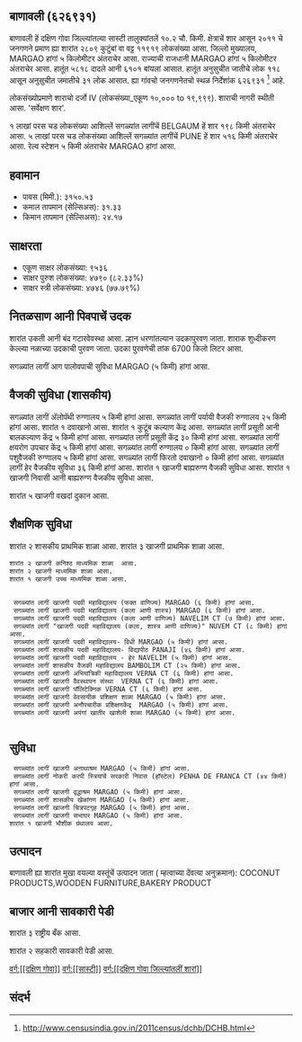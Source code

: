 {{माहितीचौकट भारतीय न्यायक्षेत्र
|प्रकार=शार
|जनगणना २०११_स्थलनिर्देशांक=626931
|स्थानीक_नांव=बाणावली
|तालुका_नांव=सास्टी
|जिल्लो_नांव=दक्षिण गोवा
|राज्य_नांव =गोवा
|विभाग=
|जिल्लो =[[दक्षिण गोवा]]
|तालुका_नांवे =[[सास्टी]]
|लागींचें शार=[[BELGAUM]]
|अक्षांश=
|रेखांश=
|शोधक_स्थान =right
|क्षेत्रफळ_एकूण=10.2
|दर्या सपाटी पसून उंची=
|लोकसंख्या_एकूण=11919
|लोकसंख्या_वर्स=2011
|लोकसंख्या_घनत्व=1168
|लोकसंख्या_पुरूश=5818
|लोकसंख्या_स्त्री=6101
|लिंग_गुणोत्तर=1048
|अधिकृत_भाशा=[[कोंकणी, मराठी]]
}}

== बाणावली (६२६९३१) ==

बाणावली हें दक्षिण गोवा जिल्ल्यांतल्या सास्टी तालुक्यांतलें १०.२ चौ. किमी. क्षेत्राचें शार आसून २०११ चे जनगणने प्रमाण ह्या शारांत २८०९ कुटुंबां वा वट्ट ११९१९ लोकसंख्या आसा. जिल्लो मुख्यालय, MARGAO हांगां ५ किलोमीटर अंतराचेर आसा. राज्याची राजधानी MARGAO हांगां ५ किलोमीटर अंतराचेर आसा.   हातूंत ५८१८ दादले आनी ६१०१ बांयलां आसात. हातूंत अनुसुचीत जातीचे लोक ११८ आसून अनुसुचीत जमातीचे ३१ लोक आसात. ह्या गांवचो जनगणनेतचो स्थळ निर्देशांक ६२६९३१  <ref>http://www.censusindia.gov.in/2011census/dchb/DCHB.html</ref> आहे.

लोकसंख्योप्रमाणे शाराचो दर्जो IV (लोकसंख्या_एकूण १०,००० to १९,९९९).
शाराची नागरी स्थीती आसा. 'सर्वेक्षण शार'.

१  लाखां परस चड लोकसंख्या आशिल्लें सगळ्यांत लागींचें BELGAUM हें शार १९८ किमी अंतराचेर आसा. ५  लाखां परस चड लोकसंख्या आशिल्लें सगळ्यांत लागींचें PUNE हें शार ५१६ किमी अंतराचेर आसा. रेल्व स्टेशन ५ किमी अंतराचेर MARGAO हांगां आसा.


== हवामान ==  
* पावस (मिमी.): ३१५०.५३ 
* कमाल तापमान (सेल्सिअस): ३१.३३
* किमान तापमान (सेल्सिअस): २४.१७


== साक्षरता ==  
* एकूण साक्षर लोकसंख्या: ९५३६
* साक्षर पुरुश लोकसंख्या: ४७९० (८२.३३%)
* साक्षर स्त्री लोकसंख्या: ४७४६ (७७.७९%)


== नितळसाण आनी पिवपाचें उदक ==  
शारांत उकती आनी बंद गटारवेवस्था आसा.
ल्हान धरणांतल्यान उदकापुरवण जाता. शाराक शुध्दीकरण केल्ल्या नळाच्या उदकाची पुरवण जाता. उदका पुरवणेची तांक 6700 किलो लिटर आसा.

सगळ्यांत लागीं आग पालोवपाची सुविधा MARGAO (५ किमी) हांगां आसा.


== वैजकी सुविधा (शासकीय) ==
सगळ्यांत लागीं अ‍ॅलोपॅथी रुग्णालय ५ किमी हांगां आसा.
सगळ्यांत लागीं पर्यायी वैजकी रुग्णालय २५ किमी हांगां आसा.
﻿शारांत १ दवाखानो आसा.
﻿शारांत १ कुटूंब कल्याण केंद्र आसा.
सगळ्यांत लागीं प्रसूती आनी बालकल्याण केंद्र ५ किमी हांगां आसा.
सगळ्यांत लागीं प्रसूती केंद्र ३० किमी हांगां आसा.
सगळ्यांत लागीं क्षयरोग उपचार केंद्र  ५ किमी हांगां आसा.
सगळ्यांत लागीं रुग्णालय ० किमी हांगां आसा.
सगळ्यांत लागीं पशुवैजकी रुग्णालय  ५ किमी हांगां आसा.
सगळ्यांत लागीं फिरतो दवाखानो ० किमी हांगां आसा.
सगळ्यांत लागीं हेर वैजकीय सुविधा ३६ किमी हांगां आसा.
﻿शारांत १ खाजगी बाह्यरुग्ण वैजकी सुविधा आसा.
﻿शारांत १ खाजगी निवासी आनी बाह्यरुग्ण वैजकीय सुविधा आसा.

शारांत ५ खाजगी वखदां दुकान आसा.


== शैक्षणिक सुविधा ==
शारांत २ शासकीय प्राथमिक शाळा आसा. शारांत ३ खाजगी प्राथमिक शाळा आसा. 
 शारांत २ खाजगी कनिश्ठ माध्यमिक शाळा  आसा.  
 शारांत २ खाजगी माध्यमिक शाळा आसा.  
 ﻿शारांत १ खाजगी उच्च माध्यमिक शाळा आसा.  
   
   
  सगळ्यांत लागीं खाजगी पदवी महाविद्यालय (फक्त वाणिज्य) MARGAO (६ किमी) हांगां आसा.
  सगळ्यांत लागीं खाजगी पदवी महाविद्यालय (कला आणी शास्त्र) MARGAO (६ किमी) हांगां आसा.
  सगळ्यांत लागीं खाजगी पदवी महाविद्यालय (कला आणी वाणिज्य) NAVELIM CT (७ किमी) हांगां आसा.
  सगळ्यांत लागीं "खाजगी पदवी महाविद्यालय (कला, शास्त्र आणी वाणिज्य)" NUVEM CT (८ किमी) हांगां आसा.
  सगळ्यांत लागीं खाजगी पदवी महाविद्यालय- विधी MARGAO (५ किमी) हांगां आसा.
  सगळ्यांत लागीं शासकीय पदवी महाविद्यालय- विद्यापीठ PANAJI (४६ किमी) हांगां आसा.
  सगळ्यांत लागीं खाजगी पदवी महाविद्यालय - हेर NAVELIM (५ किमी) हांगां आसा.
  सगळ्यांत लागीं शासकीय वैजकी महाविद्यालय BAMBOLIM CT (२५ किमी) हांगां आसा.
  सगळ्यांत लागीं खाजगी अभियांत्रिकी महाविद्यालय VERNA CT (६ किमी) हांगां आसा.
  सगळ्यांत लागीं खाजगी वैवस्थापन संस्था  VERNA CT (६ किमी) हांगां आसा.
  सगळ्यांत लागीं खाजगी पॉलिटेक्निक VERNA CT (६ किमी) हांगां आसा.
  सगळ्यांत लागीं खाजगी वेवसायीक प्रशिक्षण शाळा MARGAO (५ किमी) हांगां आसा.
  सगळ्यांत लागीं खाजगी अनौपचारीक प्रशिक्षणकेंद्र  MARGAO (५ किमी) हांगां आसा.
  सगळ्यांत लागीं खाजगी अपंगां खातीर खाशेली शाळा MARGAO (५ किमी) हांगां आसा.
   


== सुविधा ==
  सगळ्यांत लागीं खाजगी अऩाथाश्रम MARGAO (५ किमी) हांगां आसा.
  सगळ्यांत लागीं नोकरी करपी स्त्रियांचें सरकारी निवास (हॉस्टेल) PENHA DE FRANCA CT (४४ किमी) हांगां आसा.
  सगळ्यांत लागीं खाजगी वृद्धाश्रम MARGAO (५ किमी) हांगां आसा.
  सगळ्यांत लागीं शासकीय खेळांगण MARGAO (५ किमी) हांगां आसा.
  सगळ्यांत लागीं खाजगी चित्रपटगृह MARGAO (५ किमी) हांगां आसा.
  सगळ्यांत लागीं खाजगी सभाघर MARGAO (५ किमी) हांगां आसा.
 ﻿शारांत १ खाजगी भौशीक ग्रंथालय आसा.  


== उत्पादन ==
बाणावली ह्या शारांत मुखा वयल्या वस्तूंचें उत्पादन जाता ( म्हत्वाच्या देंवत्या अनुक्रमान): COCONUT PRODUCTS,WOODEN FURNITURE,BAKERY PRODUCT


== बाजार आनी सावकारी पेडी  ==
शारांत ३ राष्ट्रीय बँक आसा.

शारांत २ सहकारी सावकारी पेडी  आसा.





[[वर्ग:[[दक्षिण गोवा]]]]
[[वर्ग:[[सास्टी]]]]
[[वर्ग:[[दक्षिण गोवा जिल्ल्यांतलीं शारां]]]]


== संदर्भ ==
 


